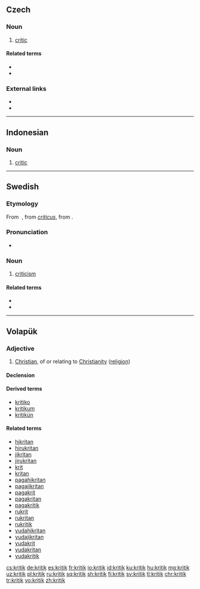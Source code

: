{{also|Kritik}}
==Czech==

===Noun===
{{cs-noun|g=m}}

# [[critic]]

====Related terms====
* {{l|cs|kritizovat}}
* {{l|cs|kritika|g=f}}

===External links===
* {{R:PSJC}}
* {{R:SSJC}}

----

==Indonesian==

===Noun===
{{id-noun}}

# [[critic]]

----

==Swedish==

===Etymology===
From {{etyl|fr|sv}} {{m|fr|critique}}, from {{etyl|la|sv}} ''[[criticus]]'', from {{etyl|grc|sv}} {{m|grc|κριτικός}}.

===Pronunciation===
* {{audio|Sv-kritik.ogg|Audio|lang=sv}}

===Noun===
{{sv-noun|c|-}}

# [[criticism]]

====Related terms====
* {{l|sv|kritiker}}
* {{l|sv|kritisera}}

----

==Volapük==

===Adjective===
{{head|vo|adjective}}

# [[Christian]], of or relating to [[Christianity]] ([[religion]])

====Declension====
{{vo-decl-adj}}

====Derived terms====
* [[kritiko]]
* [[kritikum]]
* [[kritikün]]

====Related terms====
* [[hikritan]]
* [[hirukritan]]
* [[jikritan]]
* [[jirukritan]]
* [[krit]]
* [[kritan]]
* [[pagahikritan]]
* [[pagajikritan]]
* [[pagakrit]]
* [[pagakritan]]
* [[pagakritik]]
* [[rukrit]]
* [[rukritan]]
* [[rukritik]]
* [[yudahikritan]]
* [[yudajikritan]]
* [[yudakrit]]
* [[yudakritan]]
* [[yudakritik]]

[[cs:kritik]]
[[de:kritik]]
[[es:kritik]]
[[fr:kritik]]
[[io:kritik]]
[[id:kritik]]
[[ku:kritik]]
[[hu:kritik]]
[[mg:kritik]]
[[uz:kritik]]
[[pl:kritik]]
[[ru:kritik]]
[[sq:kritik]]
[[sh:kritik]]
[[fi:kritik]]
[[sv:kritik]]
[[tl:kritik]]
[[chr:kritik]]
[[tr:kritik]]
[[vo:kritik]]
[[zh:kritik]]